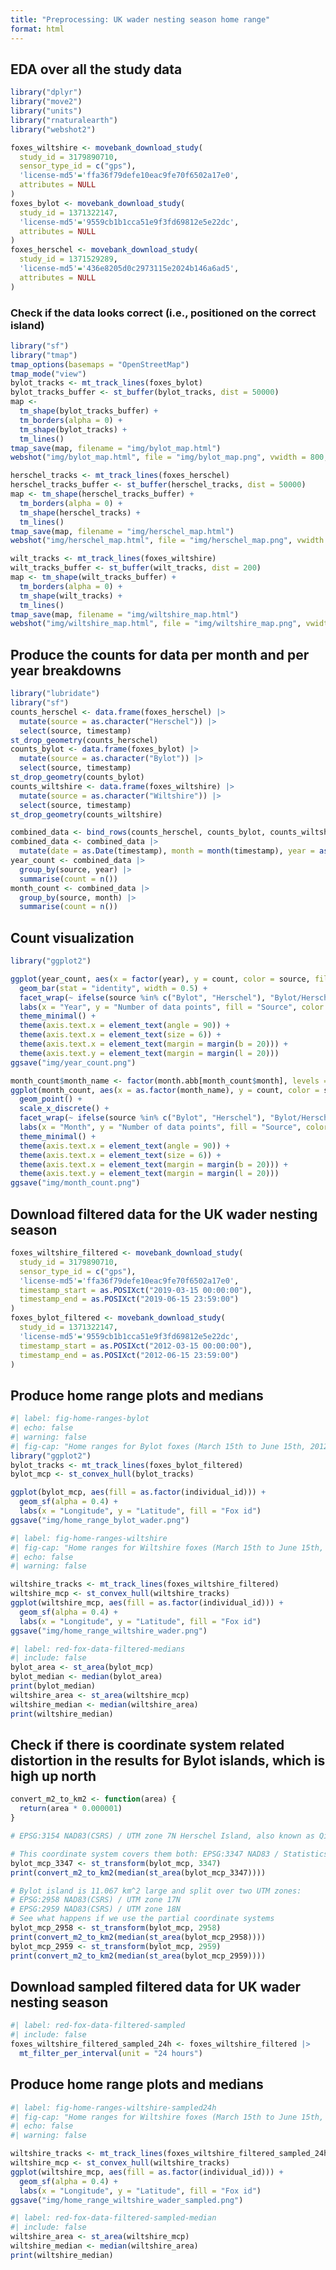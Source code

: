 ```yaml
---
title: "Preprocessing: UK wader nesting season home range"
format: html
---
```


## EDA over all the study data

```r
library("dplyr")
library("move2")
library("units")
library("rnaturalearth")
library("webshot2")

foxes_wiltshire <- movebank_download_study(
  study_id = 3179890710,
  sensor_type_id = c("gps"),
  'license-md5'='ffa36f79defe10eac9fe70f6502a17e0',
  attributes = NULL
)
foxes_bylot <- movebank_download_study(
  study_id = 1371322147,
  'license-md5'='9559cb1b1cca51e9f3fd69812e5e22dc',
  attributes = NULL
)
foxes_herschel <- movebank_download_study(
  study_id = 1371529289,
  'license-md5'='436e8205d0c2973115e2024b146a6ad5',
  attributes = NULL
)
```

### Check if the data looks correct (i.e., positioned on the correct island)

```r
library("sf")
library("tmap")
tmap_options(basemaps = "OpenStreetMap")
tmap_mode("view")
bylot_tracks <- mt_track_lines(foxes_bylot)
bylot_tracks_buffer <- st_buffer(bylot_tracks, dist = 50000)
map <- 
  tm_shape(bylot_tracks_buffer) + 
  tm_borders(alpha = 0) +
  tm_shape(bylot_tracks) +
  tm_lines()
tmap_save(map, filename = "img/bylot_map.html")
webshot("img/bylot_map.html", file = "img/bylot_map.png", vwidth = 800, vheight = 600)
```

```r
herschel_tracks <- mt_track_lines(foxes_herschel)
herschel_tracks_buffer <- st_buffer(herschel_tracks, dist = 50000)
map <- tm_shape(herschel_tracks_buffer) + 
  tm_borders(alpha = 0) +
  tm_shape(herschel_tracks) +
  tm_lines()
tmap_save(map, filename = "img/herschel_map.html")
webshot("img/herschel_map.html", file = "img/herschel_map.png", vwidth = 800, vheight = 600)
```

```r
wilt_tracks <- mt_track_lines(foxes_wiltshire)
wilt_tracks_buffer <- st_buffer(wilt_tracks, dist = 200)
map <- tm_shape(wilt_tracks_buffer) + 
  tm_borders(alpha = 0) +
  tm_shape(wilt_tracks) +
  tm_lines()
tmap_save(map, filename = "img/wiltshire_map.html")
webshot("img/wiltshire_map.html", file = "img/wiltshire_map.png", vwidth = 800, vheight = 600)
```

## Produce the counts for data per month and per year breakdowns

```r
library("lubridate")
library("sf")
counts_herschel <- data.frame(foxes_herschel) |> 
  mutate(source = as.character("Herschel")) |>
  select(source, timestamp)
st_drop_geometry(counts_herschel)
counts_bylot <- data.frame(foxes_bylot) |> 
  mutate(source = as.character("Bylot")) |>
  select(source, timestamp)
st_drop_geometry(counts_bylot)
counts_wiltshire <- data.frame(foxes_wiltshire) |> 
  mutate(source = as.character("Wiltshire")) |>
  select(source, timestamp)
st_drop_geometry(counts_wiltshire)

combined_data <- bind_rows(counts_herschel, counts_bylot, counts_wiltshire)
combined_data <- combined_data |>
  mutate(date = as.Date(timestamp), month = month(timestamp), year = as.integer(year(timestamp)))
year_count <- combined_data |>
  group_by(source, year) |>
  summarise(count = n())
month_count <- combined_data |>
  group_by(source, month) |>
  summarise(count = n())
```

## Count visualization

```r
library("ggplot2")

ggplot(year_count, aes(x = factor(year), y = count, color = source, fill = source)) +
  geom_bar(stat = "identity", width = 0.5) +
  facet_wrap(~ ifelse(source %in% c("Bylot", "Herschel"), "Bylot/Herschel", "Wiltshire"), scales = "free_y") +
  labs(x = "Year", y = "Number of data points", fill = "Source", color = "Source") +
  theme_minimal() +
  theme(axis.text.x = element_text(angle = 90)) +
  theme(axis.text.x = element_text(size = 6)) +
  theme(axis.text.x = element_text(margin = margin(b = 20))) +
  theme(axis.text.y = element_text(margin = margin(l = 20)))
ggsave("img/year_count.png")
```

```r
month_count$month_name <- factor(month.abb[month_count$month], levels = month.abb)
ggplot(month_count, aes(x = as.factor(month_name), y = count, color = source)) +
  geom_point() +
  scale_x_discrete() +
  facet_wrap(~ ifelse(source %in% c("Bylot", "Herschel"), "Bylot/Herschel", "Wiltshire"), scales = "free_y") +
  labs(x = "Month", y = "Number of data points", fill = "Source", color = "Source") +
  theme_minimal() +
  theme(axis.text.x = element_text(angle = 90)) +
  theme(axis.text.x = element_text(size = 6)) +
  theme(axis.text.x = element_text(margin = margin(b = 20))) +
  theme(axis.text.y = element_text(margin = margin(l = 20)))
ggsave("img/month_count.png")
```

## Download filtered data for the UK wader nesting season

```r
foxes_wiltshire_filtered <- movebank_download_study(
  study_id = 3179890710,
  sensor_type_id = c("gps"),
  'license-md5'='ffa36f79defe10eac9fe70f6502a17e0',
  timestamp_start = as.POSIXct("2019-03-15 00:00:00"),
  timestamp_end = as.POSIXct("2019-06-15 23:59:00")
)
foxes_bylot_filtered <- movebank_download_study(
  study_id = 1371322147,
  'license-md5'='9559cb1b1cca51e9f3fd69812e5e22dc',
  timestamp_start = as.POSIXct("2012-03-15 00:00:00"),
  timestamp_end = as.POSIXct("2012-06-15 23:59:00")
)  
```

## Produce home range plots and medians

```r
#| label: fig-home-ranges-bylot
#| echo: false
#| warning: false
#| fig-cap: "Home ranges for Bylot foxes (March 15th to June 15th, 2012)"
library("ggplot2")
bylot_tracks <- mt_track_lines(foxes_bylot_filtered)
bylot_mcp <- st_convex_hull(bylot_tracks)

ggplot(bylot_mcp, aes(fill = as.factor(individual_id))) +
  geom_sf(alpha = 0.4) +
  labs(x = "Longitude", y = "Latitude", fill = "Fox id")
ggsave("img/home_range_bylot_wader.png")
```

```r
#| label: fig-home-ranges-wiltshire
#| fig-cap: "Home ranges for Wiltshire foxes (March 15th to June 15th, 2019)"
#| echo: false
#| warning: false

wiltshire_tracks <- mt_track_lines(foxes_wiltshire_filtered)
wiltshire_mcp <- st_convex_hull(wiltshire_tracks)
ggplot(wiltshire_mcp, aes(fill = as.factor(individual_id))) +
  geom_sf(alpha = 0.4) +
  labs(x = "Longitude", y = "Latitude", fill = "Fox id")
ggsave("img/home_range_wiltshire_wader.png")
```

```r
#| label: red-fox-data-filtered-medians
#| include: false
bylot_area <- st_area(bylot_mcp)
bylot_median <- median(bylot_area)
print(bylot_median)
wiltshire_area <- st_area(wiltshire_mcp)
wiltshire_median <- median(wiltshire_area)
print(wiltshire_median)
```

## Check if there is coordinate system related distortion in the results for Bylot islands, which is high up north

```r
convert_m2_to_km2 <- function(area) {
  return(area * 0.000001)
}

# EPSG:3154 NAD83(CSRS) / UTM zone 7N Herschel Island, also known as Qikiqtaruk,  69°35'23" N, 139°05'57" W

# This coordinate system covers them both: EPSG:3347 NAD83 / Statistics Canada Lambert
bylot_mcp_3347 <- st_transform(bylot_mcp, 3347)
print(convert_m2_to_km2(median(st_area(bylot_mcp_3347))))

# Bylot island is 11.067 km^2 large and split over two UTM zones:
# EPSG:2958	NAD83(CSRS) / UTM zone 17N
# EPSG:2959 NAD83(CSRS) / UTM zone 18N
# See what happens if we use the partial coordinate systems
bylot_mcp_2958 <- st_transform(bylot_mcp, 2958)
print(convert_m2_to_km2(median(st_area(bylot_mcp_2958))))
bylot_mcp_2959 <- st_transform(bylot_mcp, 2959)
print(convert_m2_to_km2(median(st_area(bylot_mcp_2959))))
```

## Download sampled filtered data for UK wader nesting season 

```r
#| label: red-fox-data-filtered-sampled
#| include: false
foxes_wiltshire_filtered_sampled_24h <- foxes_wiltshire_filtered |>
  mt_filter_per_interval(unit = "24 hours")
```

## Produce home range plots and medians

```r
#| label: fig-home-ranges-wiltshire-sampled24h
#| fig-cap: "Home ranges for Wiltshire foxes (March 15th to June 15th, 2019, 24 hour sampling interval)"
#| echo: false
#| warning: false

wiltshire_tracks <- mt_track_lines(foxes_wiltshire_filtered_sampled_24h)
wiltshire_mcp <- st_convex_hull(wiltshire_tracks)
ggplot(wiltshire_mcp, aes(fill = as.factor(individual_id))) +
  geom_sf(alpha = 0.4) +
  labs(x = "Longitude", y = "Latitude", fill = "Fox id")
ggsave("img/home_range_wiltshire_wader_sampled.png")
```

```r
#| label: red-fox-data-filtered-sampled-median
#| include: false
wiltshire_area <- st_area(wiltshire_mcp)
wiltshire_median <- median(wiltshire_area)
print(wiltshire_median)
```

